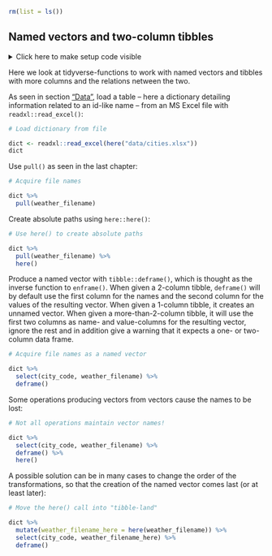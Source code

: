 ```r
rm(list = ls())
```


## Named vectors and two-column tibbles {#names}

<details><summary>Click here to make setup code visible</summary>
```r
### Named vectors and two-column tibbles

```
```r
library(tidyverse)
library(here)
```
</details>

Here we look at tidyverse-functions to work with named vectors and tibbles with more columns and the relations netween the two.

As seen in section ["Data"](#intro-data), load a table -- here a dictionary detailing information related to an id-like name -- from an MS Excel file with `readxl::read_excel()`:

```r
# Load dictionary from file
```
```r
dict <- readxl::read_excel(here("data/cities.xlsx"))
dict
```

Use `pull()` as seen in the last chapter:

```r
# Acquire file names
```
```r
dict %>%
  pull(weather_filename)
```

Create absolute paths using `here::here()`:

```r
# Use here() to create absolute paths
```
```r
dict %>%
  pull(weather_filename) %>%
  here()
```

Produce a named vector with `tibble::deframe()`, which is thought as the inverse function to `enframe()`.
When given a 2-column tibble, `deframe()` will by default use the first column for the names and the second column for the values of the resulting vector.
When given a 1-column tibble, it creates an unnamed vector.
When given a more-than-2-column tibble, it will use the first two columns as name- and value-columns for the resulting vector, ignore the rest and in addition give a warning that it expects a one- or two-column data frame.

```r
# Acquire file names as a named vector
```
```r
dict %>%
  select(city_code, weather_filename) %>%
  deframe()
```

Some operations producing vectors from vectors cause the names to be lost:

```r
# Not all operations maintain vector names!
```
```r
dict %>%
  select(city_code, weather_filename) %>%
  deframe() %>%
  here()
```

A possible solution can be in many cases to change the order of the transformations, so that the creation of the named vector comes last (or at least later):

```r
# Move the here() call into "tibble-land"
```
```r
dict %>%
  mutate(weather_filename_here = here(weather_filename)) %>%
  select(city_code, weather_filename_here) %>%
  deframe()
```
